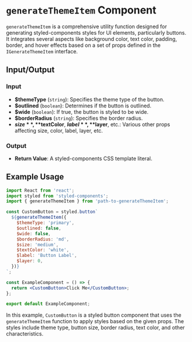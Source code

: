 # `generateThemeItem` Component

`generateThemeItem` is a comprehensive utility function designed for generating styled-components styles for UI elements, particularly buttons. It integrates several aspects like background color, text color, padding, border, and hover effects based on a set of props defined in the `IGenerateThemeItem` interface.

## Input/Output

### Input

- **$themeType** (`string`): Specifies the theme type of the button.
- **$outlined** (`boolean`): Determines if the button is outlined.
- **$wide** (`boolean`): If true, the button is styled to be wide.
- **$borderRadius** (`string`): Specifies the border radius.
- **$size**, **$textColor**, **$label**, **$layer**, etc.: Various other props affecting size, color, label, layer, etc.

### Output

- **Return Value**: A styled-components CSS template literal.

## Example Usage

```jsx
import React from 'react';
import styled from 'styled-components';
import { generateThemeItem } from 'path-to-generateThemeItem';

const CustomButton = styled.button`
  ${generateThemeItem({
    $themeType: 'primary',
    $outlined: false,
    $wide: false,
    $borderRadius: 'md',
    $size: 'medium',
    $textColor: 'white',
    $label: 'Button Label',
    $layer: 0,
  })}
`;

const ExampleComponent = () => {
  return <CustomButton>Click Me</CustomButton>;
};

export default ExampleComponent;
```

In this example, `CustomButton` is a styled button component that uses the `generateThemeItem` function to apply styles based on the given props. The styles include theme type, button size, border radius, text color, and other characteristics.
